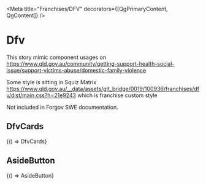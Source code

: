 



<Meta title="Franchises/DFV" decorators={[QgPrimaryContent, QgContent]} />

# Dfv

This story mimic component usages on https://www.qld.gov.au/community/getting-support-health-social-issue/support-victims-abuse/domestic-family-violence

Some style is sitting in Squiz Matrix https://www.qld.gov.au/__data/assets/git_bridge/0019/100936/franchises/dfv/dist/main.css?h=21e9243 which is franchise custom style

Not included in Forgov SWE documentation.

## DfvCards

<Canvas withSource="open">
  <Story name="DfvCards" parameters={getDecoratedParameters(DfvCards)}>
    {() => DfvCards}
  </Story>
</Canvas>

## AsideButton

<Canvas withSource="open">
  <Story
    name="AsideButton"
    parameters={{
      docs: {
        source: {
          code: AsideButton,
        },
      },
    }}
  >
    {() => AsideButton}
  </Story>
</Canvas>
